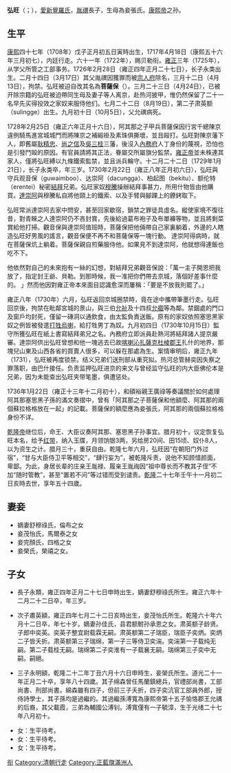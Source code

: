 {{Unreferenced|time=2010-12-03T14:09:11+00:00}}
{{Manchu name|[[爱新觉罗氏|爱新觉罗]]}}
'''弘旺'''（{{lang-mnc|ᡥᡡᠩ ᠸᠠᠩ|v=hūng wang}}；{{bd|1708年|1月27日|1762年|12月16日|A}}），[[愛新覺羅氏|愛新覺羅氏]]，[[胤禩|胤禩]]長子，生母為妾張氏。[[康熙帝|康熙帝]]之孙。

==生平==

[[康熙|康熙]]四十七年（1708年）戊子正月初五日寅時出生，1717年4月18日（康熙五十六年三月初七），内廷行走。六十一年（1722年），赐贝勒衔。[[雍正|雍正]]三年（1725年），从学父所管之工部事务。1726年2月28日（雍正四年正月二十七日），长子永类出生。二月十四日（3月17日）其父胤禩因獲罪而被[[宗人府|宗人府]]除名，三月十二日（4月13日），拘禁。弘旺被迫自改其名為'''菩薩保'''（{{lang-mnc|ᡦᡠᠰᠠᠪᠣᠣ|v=pusaboo}}）。三月二十三日（4月24日），已被开除宗籍的弘旺被迫帶同生母及妻子等人离京，赴热河披甲，惟仍然保留了二十一名早先买得投效之家奴来服侍他们。七月二十二日（8月19日），第二子肃英额（sulingge）出生。九月初十日（10月5日），父允禩病死。

1728年2月25日（雍正六年正月十六日），阿其那之子甲兵菩薩保因行宮千總陳京違例騎馬進宮城城門而將陳京之補緞褂及素珠俱撕壞，並且毆打。弘旺對陳京藩下人，即舊屬[[耿精忠|耿精忠]]、[[尚之信|尚之信]]及[[吳三桂|吳三桂]]三藩，後沒入[[內務府|內務府]]人丁身份的蔑視，恐怕也是引發鬥毆的原因。有官員請將其正法，眷屬交所屬旗分監禁。[[雍正帝|雍正帝]]並未株連其家人，僅將弘旺縛以九條鐵索監禁，並且派兵輪守。十二月二十二日（1729年1月21日），长子永类卒，年三岁。1730年2月22日（雍正八年正月初六日），弘旺與守兵观音保（guwaimboo）、达崇阿（dacungga）、柏起图（bekitu）、额伦特（erentei）秘密[[結拜|結拜]]兄弟。弘旺家奴[[穆騰|穆騰]]操辦結拜事甚力，所用什物皆由他購買。[[達崇阿|達崇阿]]與穆騰私自將他頸上的鐵索、以及手臂與腳踝上的鐐銬取下。

弘旺常派達崇阿去家中問安，甚至回家歇宿，鎖禁之罪徒具虛名。縱使家境不復往昔，對青睞之人達崇阿仍不吝封賞，先後給過葛布袍子及布單褲等物，並且將剩菜賞給他打掃。觀音保與達崇阿值班時，菩薩保把他倆帶自己家裏躺着，外邊的人瞎造弘旺好男風的謠言，觀音保便不再不和菩薩保等一塊行動。 達崇阿得病時，就在菩薩保炕上躺着。菩薩保親自煎藥服侍他。如果見不到達崇阿，他就想得連飯也吃不下。

他依然對自己的未來抱有一絲的幻想，對結拜兄弟觀音保說：「萬一主子開恩把我放了，指定封王爺、貝勒。到那時候，我一准把你們帶去京城，落個好差事什麼的。 」然而他因對雍正帝本來面目認識愈深而屢稱：「要是不放我則罷了。」

雍正八年（1730年）六月，弘旺返回京城圈禁時，竟在途中攜帶筆墨行走。弘旺回京後，拘禁在毗鄰宮城的景山，與三伯[[允祉|允祉]]及十四叔[[允禵|允禵]]等為鄰。禁錮處的門口及窗戶均封死，僅留一磚洞以通飲食，由太監負責送飯。原有的家奴依照塞思黑家奴之例皆被發遣[[打牲乌拉|打牲烏喇]]，給打牲男丁為奴。九月初四日（1730年10月15日）監守所獲弘旺在紙上書寫結拜弟兄之名。內務府立即派員赴熱河將結拜諸人提京嚴審。達崇阿供出弘旺曾想和他一塊逃去已故[[喀喇沁扎薩克杜棱郡王|喀喇沁扎薩克杜棱郡王]]扎什的地界，那塊兒山東及山西各省的買賣人很多，可以躲在那處為生。案情审明后，雍正九年（1731），弘旺被再度锁禁。结义兄弟们送刑部从重究拟。热河总管赫奕因失察之罪落职，由巴什接任。负责监押弘旺进京的来文与曾经监守弘旺的内大臣佛伦本是兄弟，因为未能查出弘旺夹带笔墨，俱遭惩处。

1736年1月22日（雍正十三年十二月初十），和碩裕親王廣祿等奏議關於如何處理阿其那塞思黑子孫的滿文奏摺中，曾有「阿其那之子菩薩保和他額麼、阿其那的兩個蘇拉格格放在一起」的記載。菩薩保的額麼應為妾張氏，阿其那的兩個蘇拉格格身份不详。

[[乾隆帝|乾隆帝]]继位后，命王、大臣议奏阿其那、塞思黑子孙事宜。腊月初十，议定恢复弘旺本名，给予[[红带子|红带]]，纳入玉牒，月领饷银3两，另给房20间、田15顷、奴仆8人，以为资生之计。腊月三十，重获自由。乾隆七年六月，弘旺因“在朝阳门外过宿”，“甘与大臣侍卫平等相交”，“肆行妄为”，被乾隆斥责，说他不知顾惜颜面，卑鄙。为此，身居长辈的庄亲王胤禄、履亲王胤祹因“祖中尊长而不教其子侄”不加“随时管教”，甚至“置若不问”等过错而受到谴责。[[乾隆|乾隆]]二十七年壬午十一月初二日亥時去世，享年五十四歲。

==妻妾==
* 嫡妻舒穆祿氏，倫布之女
* 妾茂怡氏，馬爾泰之女
* 妾完顏氏，四格之女
* 妾榮氏，榮禧之女。

==子女==
* 長子永類，雍正四年正月二十七日申時出生，嫡妻舒穆祿氏所生。雍正六年十二月二十二日卒，年三岁。

* 次子肅英額，雍正四年七月二十二日亥時出生，妾茂怡氏所生。乾隆六十年六月十二日卒，年七十岁。嫡妻孙佳氏，县君额駙孙承恩之女。肃英额子龄贤。子郎中奕英。奕英子整宜尉载霖无嗣。肃英额第二子瑞臣，瑞臣子奕炳。奕炳二子皆夭折。肃英额第三子瑞绵，第一子三等侍卫奕湍。奕湍第一子载纯无嗣。第二子载桂无嗣。瑞绵第二子奕淮有一子载襄无嗣。瑞绵第三子奕中无嗣。嗣絕。

* 三子永明額，乾隆二十二年丁丑六月十六日申時生，妾榮氏所生。道光二十一年正月二十卒，享年八十四歲。其子绵森曾任馬蘭鎮總兵，官禮部尚書，工部尚書、刑部尚書。綿森雖有四子，但前三子夭折，四子奕沆官工部員外郎，授侍詩學士，其子孫均是過繼的。其過繼孫溥寬為康熙帝第十五子愉恪郡王允禑的后裔，其父載霞，三弟為輔國公溥钊。溥寬僅有一子毓漳，生于光绪二十七年八月初十。

*女：生平待考。
*女：生平待考。
*女：生平待考。


{{start box}}
{{s-hou|廉親王世系|1月27日|1708年|12月16日|1762年|清聖祖世系}}
{{s-pre}}
{{s-before|父親[[允禩|允禩]]}}
{{s-tul|[[廉親王|廉親王繼承人]]|任職期間:1726年－1767年}}
{{s-after|二子[[肅英額|肅英額]]}}
{{end box}}

{{廉親王世系}}
[[Category:清朝宗室已革贝勒|衔]]
[[Category:清朝行走|Category:清朝行走]]
[[Category:正藍旗滿洲人|Category:正藍旗滿洲人]]